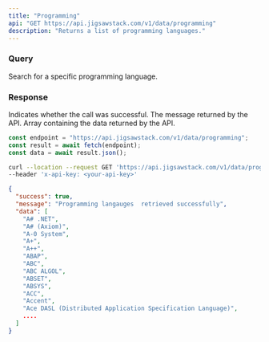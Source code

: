 ```yaml
---
title: "Programming"
api: "GET https://api.jigsawstack.com/v1/data/programming"
description: "Returns a list of programming languages."
---
```


<Snippet file="header.mdx" />

### Query

<ParamField query="search_value" type="string">
  Search for a specific programming language.
</ParamField>

### Response

<ResponseField name="success" type="boolean">
  Indicates whether the call was successful.
</ResponseField>

<ResponseField name="message" type="string">
  The message returned by the API.
</ResponseField>

<ResponseField name="data" type="array<string>">
  Array containing the data returned by the API.
</ResponseField>

<RequestExample>

```javascript Node.js
const endpoint = "https://api.jigsawstack.com/v1/data/programming";
const result = await fetch(endpoint);
const data = await result.json();
```

```bash cURL
curl --location --request GET 'https://api.jigsawstack.com/v1/data/programming' \
--header 'x-api-key: <your-api-key>'
```

</RequestExample>

<ResponseExample>

```json Response
{
  "success": true,
  "message": "Programming langauges  retrieved successfully",
  "data": [
    "A# .NET",
    "A# (Axiom)",
    "A-0 System",
    "A+",
    "A++",
    "ABAP",
    "ABC",
    "ABC ALGOL",
    "ABSET",
    "ABSYS",
    "ACC",
    "Accent",
    "Ace DASL (Distributed Application Specification Language)",
    ....
  ]
}
```

</ResponseExample>

